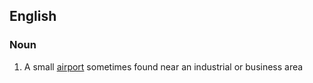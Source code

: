 ==English==

===Noun===
{{en-noun}}

# {{lb|en|US}} A small [[airport]] sometimes found near an industrial or business area
